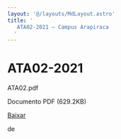 ```yaml
---
layout: '@/layouts/MdLayout.astro'
title: '
   ATA02-2021 — Campus Arapiraca
  '
---
```






ATA02-2021
==========














 ATA02.pdf
   

 Documento PDF
 (629.2KB)
 

<a class="btn btn-secondary download" href="https://arapiraca.ufal.br/graduacao/ciencia-da-computacao/documentos/atas-do-colegiado-e-nde/nde/ata02.pdf/%40%40download/file/ATA02.pdf">
 Baixar
</a>




























 de
 


















